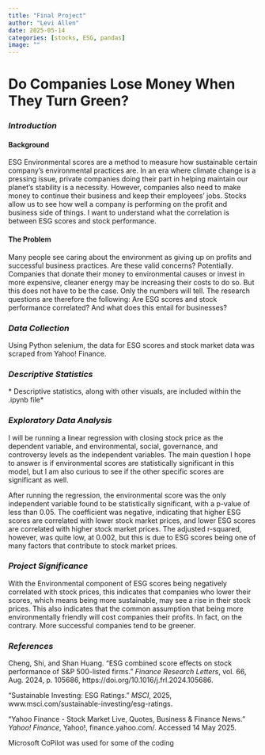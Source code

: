 ```yaml
---
title: "Final Project"
author: "Levi Allen"
date: 2025-05-14
categories: [stocks, ESG, pandas]
image: ""
---
```


# Do Companies Lose Money When They Turn Green?

### *Introduction*

#### Background

ESG Environmental scores are a method to measure how sustainable certain company's environmental practices are. In an era where climate change is a pressing issue, private companies doing their part in helping maintain our planet's stability is a necessity. However, companies also need to make money to continue their business and keep their employees' jobs. Stocks allow us to see how well a company is performing on the profit and business side of things. I want to understand what the correlation is between ESG scores and stock performance.

#### The Problem

Many people see caring about the environment as giving up on profits and successful business practices. Are these valid concerns? Potentially. Companies that donate their money to environmental causes or invest in more expensive, cleaner energy may be increasing their costs to do so. But this does not have to be the case. Only the numbers will tell. The research questions are therefore the following: Are ESG scores and stock performance correlated? And what does this entail for businesses?

### *Data Collection*

Using Python selenium, the data for ESG scores and stock market data was scraped from Yahoo! Finance.

### *Descriptive Statistics*

\* Descriptive statistics, along with other visuals, are included within the .ipynb file\*

### *Exploratory Data Analysis*

I will be running a linear regression with closing stock price as the dependent variable, and environmental, social, governance, and controversy levels as the independent variables. The main question I hope to answer is if environmental scores are statistically significant in this model, but I am also curious to see if the other specific scores are significant as well.

After running the regression, the environmental score was the only independent variable found to be statistically significant, with a p-value of less than 0.05. The coefficient was negative, indicating that higher ESG scores are correlated with lower stock market prices, and lower ESG scores are correlated with higher stock market prices. The adjusted r-squared, however, was quite low, at 0.002, but this is due to ESG scores being one of many factors that contribute to stock market prices.

### *Project Significance*

With the Environmental component of ESG scores being negatively correlated with stock prices, this indicates that companies who lower their scores, which means being more sustainable, may see a rise in their stock prices. This also indicates that the common assumption that being more environmentally friendly will cost companies their profits. In fact, on the contrary. More successful companies tend to be greener.

### *References*

Cheng, Shi, and Shan Huang. “ESG combined score effects on stock performance of S&P 500-listed firms.” *Finance Research Letters*, vol. 66, Aug. 2024, p. 105686, https://doi.org/10.1016/j.frl.2024.105686.

“Sustainable Investing: ESG Ratings.” *MSCI*, 2025, www.msci.com/sustainable-investing/esg-ratings.

“Yahoo Finance - Stock Market Live, Quotes, Business & Finance News.” *Yahoo! Finance*, Yahoo!, finance.yahoo.com/. Accessed 14 May 2025.

Microsoft CoPilot was used for some of the coding
